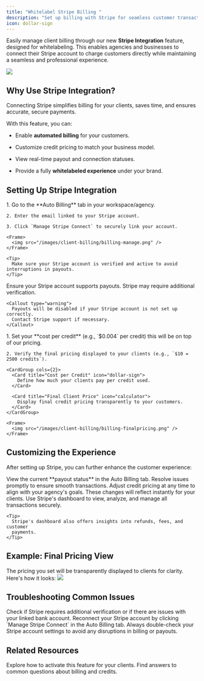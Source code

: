```yaml
---
title: "Whitelabel Stripe Billing "
description: "Set up billing with Stripe for seamless customer transactions in TIXAE Agents."
icon: dollar-sign
---
```


Easily manage client billing through our new **Stripe Integration** feature, designed for whitelabeling. This enables agencies and businesses to connect their Stripe account to charge customers directly while maintaining a seamless and professional experience.

<Frame>
  <img src="/images/client-billing/billing-ui.png" />
</Frame>

## Why Use Stripe Integration?

<Callout type="info">
  Connecting Stripe simplifies billing for your clients, saves time, and ensures
  accurate, secure payments.
</Callout>

With this feature, you can:

* Enable **automated billing** for your customers.

* Customize credit pricing to match your business model.

* View real-time payout and connection statuses.

* Provide a fully **whitelabeled experience** under your brand.

## Setting Up Stripe Integration

<Steps>
  <Step title="Connect Your Stripe Account">
    1. Go to the **Auto Billing** tab in your workspace/agency.

    2. Enter the email linked to your Stripe account.

    3. Click `Manage Stripe Connect` to securely link your account.

    <Frame>
      <img src="/images/client-billing/billing-manage.png" />
    </Frame>

    <Tip>
      Make sure your Stripe account is verified and active to avoid interruptions in payouts.
    </Tip>
  </Step>

  <Step title="Enable Payouts">
    Ensure your Stripe account supports payouts. Stripe may require additional
    verification.

    <Callout type="warning">
      Payouts will be disabled if your Stripe account is not set up correctly.
      Contact Stripe support if necessary.
    </Callout>
  </Step>

  <Step title="Define Pricing">
    1. Set your **cost per credit** (e.g., `$0.004` per credit) this will be on top of our pricing.

    2. Verify the final pricing displayed to your clients (e.g., `$10 = 2500 credits`).

    <CardGroup cols={2}>
      <Card title="Cost per Credit" icon="dollar-sign">
        Define how much your clients pay per credit used.
      </Card>

      <Card title="Final Client Price" icon="calculator">
        Display final credit pricing transparently to your customers.
      </Card>
    </CardGroup>

    <Frame>
      <img src="/images/client-billing/billing-finalpricing.png" />
    </Frame>
  </Step>
</Steps>

## Customizing the Experience

After setting up Stripe, you can further enhance the customer experience:

<AccordionGroup>
  <Accordion title="Payout Status">
    View the current **payout status** in the Auto Billing tab. Resolve issues
    promptly to ensure smooth transactions.
  </Accordion>

  <Accordion title="Client Credit Pricing">
    Adjust credit pricing at any time to align with your agency's goals. These
    changes will reflect instantly for your clients.
  </Accordion>

  <Accordion title="Monitoring Transactions">
    Use Stripe's dashboard to view, analyze, and manage all transactions
    securely.

    <Tip>
      Stripe's dashboard also offers insights into refunds, fees, and customer
      payments.
    </Tip>
  </Accordion>
</AccordionGroup>

## Example: Final Pricing View

<Tip>
  The pricing you set will be transparently displayed to clients for clarity.
  Here's how it looks:
</Tip>

<Frame>
  <img src="/images/final-pricing-display.png" />
</Frame>

## Troubleshooting Common Issues

<AccordionGroup>
  <Accordion title="Payout Delays">
    Check if Stripe requires additional verification or if there are issues with
    your linked bank account.
  </Accordion>

  <Accordion title="Connection Errors">
    Reconnect your Stripe account by clicking `Manage Stripe Connect` in the
    Auto Billing tab.
  </Accordion>
</AccordionGroup>

<Note>
  Always double-check your Stripe account settings to avoid any disruptions in
  billing or payouts.
</Note>

## Related Resources

<CardGroup cols={2}>
  <Card title="Activation for Clients" icon="rocket" href="/whitelabeling/clients/client-billing/billing-activation">
    Explore how to activate this feature for your clients.
  </Card>

  <Card title="Client Billing FAQs" icon="question" href="/whitelabeling/clients/client-billing/billing-faq">
    Find answers to common questions about billing and credits.
  </Card>
</CardGroup>